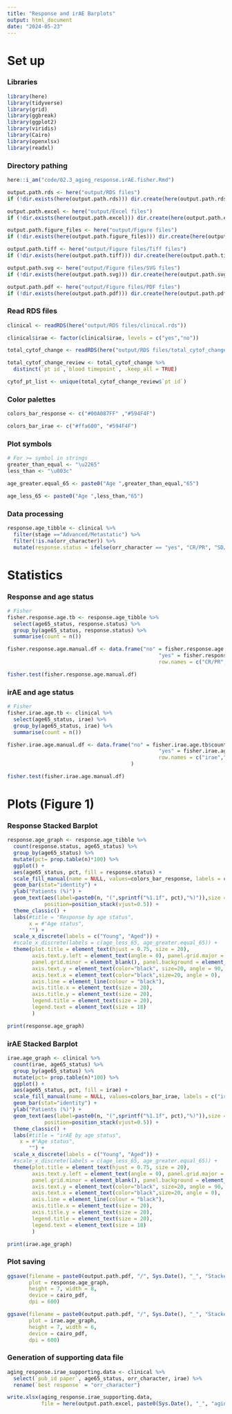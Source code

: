 ```yaml
---
title: "Response and irAE Barplots"
output: html_document
date: "2024-05-23"
---
```

# Set up

### Libraries

```r
library(here)
library(tidyverse)
library(grid)
library(ggbreak) 
library(ggplot2)
library(viridis)
library(Cairo)
library(openxlsx)
library(readxl)
```

### Directory pathing

```r
here::i_am("code/02.3_aging_response.irAE.fisher.Rmd")

output.path.rds <- here("output/RDS files")
if (!dir.exists(here(output.path.rds))) dir.create(here(output.path.rds))

output.path.excel <- here("output/Excel files")
if (!dir.exists(here(output.path.excel))) dir.create(here(output.path.excel))

output.path.figure_files <- here("output/Figure files")
if (!dir.exists(here(output.path.figure_files))) dir.create(here(output.path.figure_files))

output.path.tiff <- here("output/Figure files/Tiff files")
if (!dir.exists(here(output.path.tiff))) dir.create(here(output.path.tiff))

output.path.svg <- here("output/Figure files/SVG files")
if (!dir.exists(here(output.path.svg))) dir.create(here(output.path.svg))

output.path.pdf <- here("output/Figure files/PDF files")
if (!dir.exists(here(output.path.pdf))) dir.create(here(output.path.pdf))
```

### Read RDS files

```r

clinical <- readRDS(here("output/RDS files/clinical.rds"))

clinical$irae <- factor(clinical$irae, levels = c("yes","no"))

total_cytof_change <- readRDS(here("output/RDS files/total_cytof_change.rds"))

total_cytof_change_review <- total_cytof_change %>%
  distinct(`pt id`,`blood timepoint`, .keep_all = TRUE)

cytof_pt_list <- unique(total_cytof_change_review$`pt id`)

```

### Color palettes

```r
colors_bar_response <- c("#00A087FF" ,"#594F4F")

colors_bar_irae <- c("#ffa600", "#594F4F")
```


### Plot symbols

```r
# For >= symbol in strings
greater_than_equal <- "\u2265"
less_than <- "\u003c"

age_greater.equal_65 <- paste0("Age ",greater_than_equal,"65")

age_less_65 <- paste0("Age ",less_than,"65")
```


### Data processing

```r
response.age_tibble <- clinical %>%
  filter(stage =="Advanced/Metastatic") %>%
  filter(!is.na(orr_character)) %>%
  mutate(response.status = ifelse(orr_character == "yes", "CR/PR", "SD/PD"))
```

# Statistics

### Response and age status
```r
# Fisher
fisher.response.age.tb <- response.age_tibble %>%
  select(age65_status, response.status) %>%
  group_by(age65_status, response.status) %>%
  summarise(count = n())

fisher.response.age.manual.df <- data.frame("no" = fisher.response.age.tb$count[1:2], 
                                                 "yes" = fisher.response.age.tb$count[3:4], 
                                                 row.names = c("CR/PR","SD/PD"))

fisher.test(fisher.response.age.manual.df)
```

### irAE and age status

```r
# Fisher
fisher.irae.age.tb <- clinical %>%
  select(age65_status, irae) %>%
  group_by(age65_status, irae) %>%
  summarise(count = n())

fisher.irae.age.manual.df <- data.frame("no" = fisher.irae.age.tb$count[1:2], 
                                                 "yes" = fisher.irae.age.tb$count[3:4], 
                                                 row.names = c("irae","no irae")
                                        )

fisher.test(fisher.irae.age.manual.df)
```

# Plots (Figure 1)

### Response Stacked Barplot

```r

response.age_graph <- response.age_tibble %>%
  count(response.status, age65_status) %>%
  group_by(age65_status) %>%
  mutate(pct= prop.table(n)*100) %>%
  ggplot() +
  aes(age65_status, pct, fill = response.status) +
  scale_fill_manual(name = NULL, values=colors_bar_response, labels = c("Response","No response")) +
  geom_bar(stat="identity") +
  ylab("Patients (%)") +
  geom_text(aes(label=paste0(n, "(",sprintf("%1.1f", pct),"%)")),size = 6, color = "white",
            position=position_stack(vjust=0.5)) +
  theme_classic() +
  labs(#title = "Response by age status", 
       x = #"Age status",
       "") +
  scale_x_discrete(labels = c("Young", "Aged")) +
  #scale_x_discrete(labels = c(age_less_65, age_greater.equal_65)) +
  theme(plot.title = element_text(hjust = 0.75, size = 20), 
        axis.text.y.left = element_text(angle = 0), panel.grid.major = element_blank(), 
        panel.grid.minor = element_blank(), panel.background = element_blank(),
        axis.text.y = element_text(color="black", size=20, angle = 90, hjust = 0.5),
        axis.text.x = element_text(color="black",size=20, angle = 0), 
        axis.line = element_line(colour = "black"), 
        axis.title.x = element_text(size = 20), 
        axis.title.y = element_text(size = 20),
        legend.title = element_text(size = 20),
        legend.text = element_text(size = 18) 
        ) 

print(response.age_graph)

```
### irAE Stacked Barplot

```r

irae.age_graph <- clinical %>%
  count(irae, age65_status) %>%
  group_by(age65_status) %>%
  mutate(pct= prop.table(n)*100) %>%
  ggplot() +
  aes(age65_status, pct, fill = irae) +
  scale_fill_manual(name = NULL, values=colors_bar_irae, labels = c("irAE","No irAE")) +
  geom_bar(stat="identity") +
  ylab("Patients (%)") +
  geom_text(aes(label=paste0(n, "(",sprintf("%1.1f", pct),"%)")),size = 6, color = "white",
            position=position_stack(vjust=0.5)) +
  theme_classic() +
  labs(#title = "irAE by age status", 
    x = #"Age status",
       "") +
  scale_x_discrete(labels = c("Young", "Aged")) +
  #scale_x_discrete(labels = c(age_less_65, age_greater.equal_65)) +
  theme(plot.title = element_text(hjust = 0.75, size = 20), 
        axis.text.y.left = element_text(angle = 0), panel.grid.major = element_blank(), 
        panel.grid.minor = element_blank(), panel.background = element_blank(),
        axis.text.y = element_text(color="black", size=20, angle = 90, hjust = 0.5),
        axis.text.x = element_text(color="black",size=20, angle = 0), 
        axis.line = element_line(colour = "black"), 
        axis.title.x = element_text(size = 20), 
        axis.title.y = element_text(size = 20),
        legend.title = element_text(size = 20),
        legend.text = element_text(size = 18) 
        ) 

print(irae.age_graph)

```

### Plot saving

```r
ggsave(filename = paste0(output.path.pdf, "/", Sys.Date(), "_", "Stacked_Barplot_Response_age.65.status.pdf"), 
       plot = response.age_graph, 
       height = 7, width = 8,
       device = cairo_pdf,
       dpi = 600)

ggsave(filename = paste0(output.path.pdf, "/", Sys.Date(), "_", "Stacked_Barplot_irAE_age.65.status.pdf"), 
       plot = irae.age_graph, 
       height = 7, width = 6,
       device = cairo_pdf,
       dpi = 600)

```

### Generation of supporting data file

```r
aging_response.irae_supporting.data <- clinical %>%
  select(`pub_id paper`, age65_status, orr_character, irae) %>%
  rename(`best response` = "orr_character")

write.xlsx(aging_response.irae_supporting.data, 
           file = here(output.path.excel, paste0(Sys.Date(), "_", "aging_response.irae.stacked.barplot_supporting.data.xlsx")), colNames = TRUE, rowNames = FALSE, append = FALSE)

```